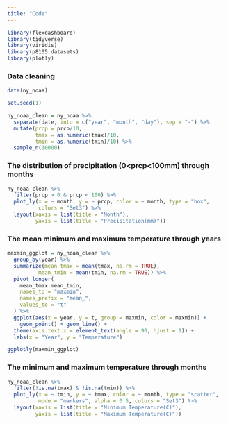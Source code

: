 ```yaml
---
title: "Code"
---
```


```r
library(flexdashboard)
library(tidyverse)
library(viridis)
library(p8105.datasets)
library(plotly)
```

### Data cleaning
```r
data(ny_noaa) 

set.seed(1)

ny_noaa_clean = ny_noaa %>%
  separate(date, into = c("year", "month", "day"), sep = "-") %>%
  mutate(prcp = prcp/10, 
         tmax = as.numeric(tmax)/10,
         tmin = as.numeric(tmin)/10) %>%
  sample_n(10000)
```

### The distribution of precipitation (0<prcp<100mm) through months
```r
ny_noaa_clean %>%
  filter(prcp > 0 & prcp < 100) %>%
  plot_ly(x = ~ month, y = ~ prcp, color = ~ month, type = "box",
          colors = "Set3") %>%
  layout(xaxis = list(title = "Month"),
         yaxis = list(title = "Precipitation(mm)"))
```

### The mean minimum and maximum temperature through years
```r
maxmin_ggplot = ny_noaa_clean %>%
  group_by(year) %>%
  summarize(mean_tmax = mean(tmax, na.rm = TRUE),
          mean_tmin = mean(tmin, na.rm = TRUE)) %>%
  pivot_longer(
    mean_tmax:mean_tmin,
    names_to = "maxmin",
    names_prefix = "mean_",
    values_to = "t"
  ) %>%
  ggplot(aes(x = year, y = t, group = maxmin, color = maxmin)) + 
    geom_point() + geom_line() + 
  theme(axis.text.x = element_text(angle = 90, hjust = 1)) +
  labs(x = "Year", y = "Temperature")

ggplotly(maxmin_ggplot)
```

### The minimum and maximum temperature through months
```r
ny_noaa_clean %>%
  filter(!is.na(tmax) & !is.na(tmin)) %>%
  plot_ly(x = ~ tmin, y = ~ tmax, color = ~ month, type = "scatter",
          mode = "markers", alpha = 0.5, colors = "Set3") %>%
  layout(xaxis = list(title = "Minimum Temperature(C)"),
         yaxis = list(title = "Maximum Temperature(C)")) 
```
